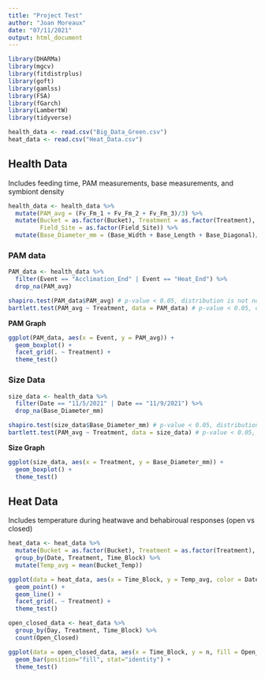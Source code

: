 ```yaml
---
title: "Project Test"
author: "Joan Moreaux"
date: "07/11/2021"
output: html_document
---
```


```r
library(DHARMa)
library(mgcv)
library(fitdistrplus)
library(goft)
library(gamlss)
library(FSA) 
library(fGarch)
library(LambertW)
library(tidyverse)
```

```r
health_data <- read.csv("Big_Data_Green.csv")
heat_data <- read.csv("Heat_Data.csv")
```

## Health Data
Includes feeding time, PAM measurements, base measurements, and symbiont density 

```r
health_data <- health_data %>% 
  mutate(PAM_avg = (Fv_Fm_1 + Fv_Fm_2 + Fv_Fm_3)/3) %>% 
  mutate(Bucket = as.factor(Bucket), Treatment = as.factor(Treatment), Event = as.factor(Event), 
         Field_Site = as.factor(Field_Site)) %>% 
  mutate(Base_Diameter_mm = (Base_Width + Base_Length + Base_Diagonal)/3)
```

### PAM data
```r
PAM_data <- health_data %>% 
  filter(Event == "Acclimation_End" | Event == "Heat_End") %>%
  drop_na(PAM_avg)

shapiro.test(PAM_data$PAM_avg) # p-value < 0.05, distribution is not normal
bartlett.test(PAM_avg ~ Treatment, data = PAM_data) # p-value < 0.05, does not meet equal variance assumptions
```

**PAM Graph**
```r
ggplot(PAM_data, aes(x = Event, y = PAM_avg)) +
  geom_boxplot() +
  facet_grid(. ~ Treatment) +
  theme_test()
```

### Size Data
```r
size_data <- health_data %>% 
  filter(Date == "11/5/2021" | Date == "11/9/2021") %>% 
  drop_na(Base_Diameter_mm)

shapiro.test(size_data$Base_Diameter_mm) # p-value < 0.05, distribution is not normal
bartlett.test(PAM_avg ~ Treatment, data = size_data) # p-value < 0.05, does not meet equal variance assumptions
```

**Size Graph**
```r
ggplot(size_data, aes(x = Treatment, y = Base_Diameter_mm)) +
  geom_boxplot() +
  theme_test()
```

## Heat Data
Includes temperature during heatwave and behabiroual responses (open vs closed)

```r
heat_data <- heat_data %>% 
  mutate(Bucket = as.factor(Bucket), Treatment = as.factor(Treatment), Field_Site = as.factor(Field_Site)) %>% 
  group_by(Date, Treatment, Time_Block) %>% 
  mutate(Temp_avg = mean(Bucket_Temp))
```

```r
ggplot(data = heat_data, aes(x = Time_Block, y = Temp_avg, color = Date)) +
  geom_point() +
  geom_line() +
  facet_grid(. ~ Treatment) +
  theme_test()
```

```r
open_closed_data <- heat_data %>% 
  group_by(Day, Treatment, Time_Block) %>% 
  count(Open_Closed)

ggplot(data = open_closed_data, aes(x = Time_Block, y = n, fill = Open_Closed)) + 
  geom_bar(position="fill", stat="identity") +
  theme_test()
```

